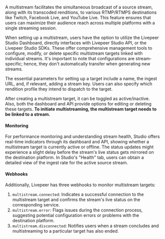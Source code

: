 A multistream facilitates the simultaneous broadcast of a source stream, along
with its transcoded renditions, to various RTMP/RTMPS destinations like Twitch,
Facebook Live, and YouTube Live. This feature ensures that users can maximize
their audience reach across multiple platforms with a single streaming session.

When setting up a multistream, users have the option to utilize the Livepeer
Studio Dashboard, directly interfaces with Livepeer Studio API, or the Livepeer
Studio SDKs. These offer comprehensive management tools to configure, modify, or
delete specific multistream targets linked with individual streams. It's
important to note that configurations are stream-specific; hence, they don't
automatically transfer when generating new streams.

The essential parameters for setting up a target include a name, the ingest URL,
and, if relevant, adding a stream key. Users can also specify which rendition
profile they intend to dispatch to the target.

After creating a multistream target, it can be toggled as active/inactive. Also,
both the dashboard and API provide options for editing or deleting these
targets. **To initiate multistreaming, the multistream target needs to be linked
to a stream.**

#### Monitoring

For performance monitoring and understanding stream health, Studio offers
real-time indicators through its dashboard and API, showing whether a
multistream target is currently active or offline. The status updates might
experience a slight delay before the stream's live status gets mirrored on the
destination platform. In Studio's "Health" tab, users can obtain a detailed view
of the ingest rate for the active source stream.

#### Webhooks

Additionally, Livepeer has three webhooks to monitor multistream targets:

1. `multistream.connected`: Indicates a successful connection to the multistream
   target and confirms the stream's live status on the corresponding service.
2. `multistream.error`: Flags issues during the connection process, suggesting
   potential configuration errors or problems with the destination platform.
3. `multistream.disconnected`: Notifies users when a stream concludes and
   multistreaming to a particular target has also ended.
